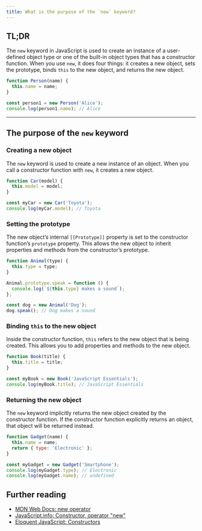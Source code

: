 ```yaml
---
title: What is the purpose of the `new` keyword?
---
```


## TL;DR

The `new` keyword in JavaScript is used to create an instance of a user-defined object type or one of the built-in object types that has a constructor function. When you use `new`, it does four things: it creates a new object, sets the prototype, binds `this` to the new object, and returns the new object.

```js live
function Person(name) {
  this.name = name;
}

const person1 = new Person('Alice');
console.log(person1.name); // Alice
```

---

## The purpose of the `new` keyword

### Creating a new object

The `new` keyword is used to create a new instance of an object. When you call a constructor function with `new`, it creates a new object.

```js live
function Car(model) {
  this.model = model;
}

const myCar = new Car('Toyota');
console.log(myCar.model); // Toyota
```

### Setting the prototype

The new object’s internal `[[Prototype]]` property is set to the constructor function’s `prototype` property. This allows the new object to inherit properties and methods from the constructor’s prototype.

```js live
function Animal(type) {
  this.type = type;
}

Animal.prototype.speak = function () {
  console.log(`${this.type} makes a sound`);
};

const dog = new Animal('Dog');
dog.speak(); // Dog makes a sound
```

### Binding `this` to the new object

Inside the constructor function, `this` refers to the new object that is being created. This allows you to add properties and methods to the new object.

```js live
function Book(title) {
  this.title = title;
}

const myBook = new Book('JavaScript Essentials');
console.log(myBook.title); // JavaScript Essentials
```

### Returning the new object

The `new` keyword implicitly returns the new object created by the constructor function. If the constructor function explicitly returns an object, that object will be returned instead.

```js live
function Gadget(name) {
  this.name = name;
  return { type: 'Electronic' };
}

const myGadget = new Gadget('Smartphone');
console.log(myGadget.type); // Electronic
console.log(myGadget.name); // undefined
```

## Further reading

- [MDN Web Docs: new operator](https://developer.mozilla.org/en-US/docs/Web/JavaScript/Reference/Operators/new)
- [JavaScript.info: Constructor, operator "new"](https://javascript.info/constructor-new)
- [Eloquent JavaScript: Constructors](https://eloquentjavascript.net/06_object.html#h_XTmO7z7MPq)
